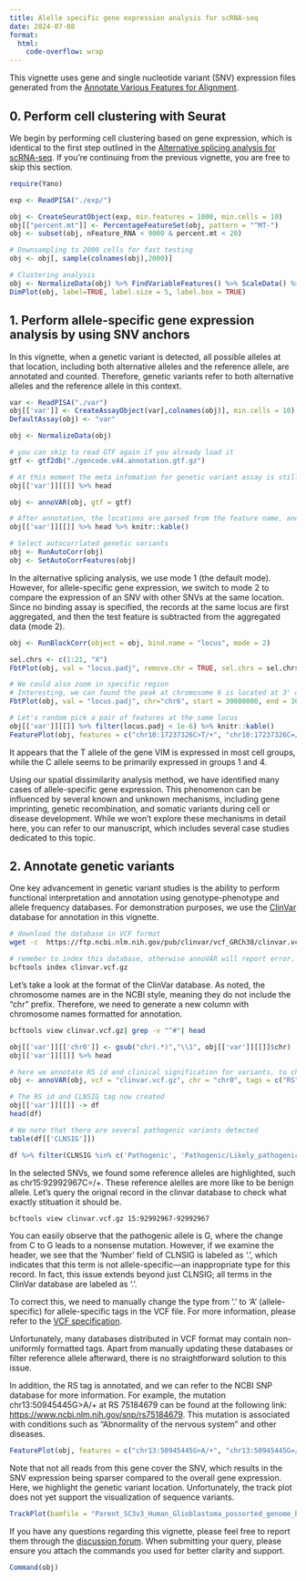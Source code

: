 ```yaml
---
title: Alelle specific gene expression analysis for scRNA-seq
date: 2024-07-08
format:
  html:
    code-overflow: wrap
---
```

This vignette uses gene and single nucleotide variant (SNV) expression files generated from the [Annotate Various Features for Alignment](anno.Rmd).


## 0. Perform cell clustering with Seurat

We begin by performing cell clustering based on gene expression, which is identical to the first step outlined in the [Alternative splicing analysis for scRNA-seq](Yano_AS.Rmd). If you're continuing from the previous vignette, you are free to skip this section.

```r
require(Yano)

exp <- ReadPISA("./exp/")

obj <- CreateSeuratObject(exp, min.features = 1000, min.cells = 10)
obj[["percent.mt"]] <- PercentageFeatureSet(obj, pattern = "^MT-")
obj <- subset(obj, nFeature_RNA < 9000 & percent.mt < 20)

# Downsampling to 2000 cells for fast testing
obj <- obj[, sample(colnames(obj),2000)]

# Clustering analysis
obj <- NormalizeData(obj) %>% FindVariableFeatures() %>% ScaleData() %>%  RunPCA(verbose=FALSE) %>% FindNeighbors(dims = 1:10, verbose=FALSE) %>% FindClusters(resolution = 0.1, verbose=FALSE) %>% RunUMAP(dims=1:10, verbose=FALSE)
DimPlot(obj, label=TRUE, label.size = 5, label.box = TRUE)
```
## 1. Perform allele-specific gene expression analysis by using SNV anchors

In this vignette, when a genetic variant is detected, all possible alleles at that location, including both alternative alleles and the reference allele, are annotated and counted. Therefore, genetic variants refer to both alternative alleles and the reference allele in this context.
```r
var <- ReadPISA("./var")
obj[['var']] <- CreateAssayObject(var[,colnames(obj)], min.cells = 10)
DefaultAssay(obj) <- "var"

obj <- NormalizeData(obj)

# you can skip to read GTF again if you already load it
gtf <- gtf2db("./gencode.v44.annotation.gtf.gz")

# At this moment the meta infomation for genetic variant assay is still empty
obj[['var']][[]] %>% head

obj <- annoVAR(obj, gtf = gtf)

# After annotation, the locations are parsed from the feature name, and overlapped gene are also annotated.
obj[['var']][[]] %>% head %>% knitr::kable()

# Select autocorrlated genetic variants 
obj <- RunAutoCorr(obj)
obj <- SetAutoCorrFeatures(obj)
```

In the alternative splicing analysis, we use mode 1 (the default mode). However, for allele-specific gene expression, we switch to mode 2 to compare the expression of an SNV with other SNVs at the same location. Since no binding assay is specified, the records at the same locus are first aggregated, and then the test feature is subtracted from the aggregated data (mode 2).

```r
obj <- RunBlockCorr(object = obj, bind.name = "locus", mode = 2)

sel.chrs <- c(1:21, "X")
FbtPlot(obj, val = "locus.padj", remove.chr = TRUE, sel.chrs = sel.chrs)

# We could also zoom in specific region
# Interesting, we can found the peak at chromosome 6 is located at 3' of gene HLA-J
FbtPlot(obj, val = "locus.padj", chr="chr6", start = 30000000, end = 30020000, gtf = gtf)

# Let's random pick a pair of features at the same locus
obj[['var']][[]] %>% filter(locus.padj < 1e-6) %>% knitr::kable()
FeaturePlot(obj, features = c("chr10:17237326C>T/+", "chr10:17237326C=/+", "VIM" ), order=TRUE, pt.size = 1, ncol=3)
```
It appears that the T allele of the gene VIM is expressed in most cell groups, while the C allele seems to be primarily expressed in groups 1 and 4.

Using our spatial dissimilarity analysis method, we have identified many cases of allele-specific gene expression. This phenomenon can be influenced by several known and unknown mechanisms, including gene imprinting, genetic recombination, and somatic variants during cell or disease development. While we won't explore these mechanisms in detail here, you can refer to our manuscript, which includes several case studies dedicated to this topic.

## 2. Annotate genetic variants
One key advancement in genetic variant studies is the ability to perform functional interpretation and annotation using genotype-phenotype and allele frequency databases. For demonstration purposes, we use the [ClinVar](https://www.ncbi.nlm.nih.gov/clinvar/) database for annotation in this vignette.
```bash
# download the database in VCF format
wget -c  https://ftp.ncbi.nlm.nih.gov/pub/clinvar/vcf_GRCh38/clinvar.vcf.gz

# remeber to index this database, otherwise annoVAR will report error.
bcftools index clinvar.vcf.gz
```

Let's take a look at the format of the ClinVar database. As noted, the chromosome names are in the NCBI style, meaning they do not include the "chr" prefix. Therefore, we need to generate a new column with chromosome names formatted for annotation.
```bash
bcftools view clinvar.vcf.gz| grep -v "^#"| head
```


```r
obj[['var']][['chr0']] <- gsub("chr(.*)","\\1", obj[['var']][[]]$chr)
obj[['var']][[]] %>% head

# here we annotate RS id and clinical signification for variants, to check the VCF header for all possible tags
obj <- annoVAR(obj, vcf = "clinvar.vcf.gz", chr = "chr0", tags = c("RS", "CLNSIG"))

# The RS id and CLNSIG tag now created
obj[['var']][[]] -> df
head(df)

# We note that there are several pathogenic variants detected
table(df[['CLNSIG']])

df %>% filter(CLNSIG %in% c('Pathogenic', 'Pathogenic/Likely_pathogenic', 'Pathogenic|risk_factor'))
```

In the selected SNVs, we found some reference alleles are highlighted, such as chr15:92992967C=/+. These reference alelles are more like to be benign allele. Let's query the orignal record in the clinvar database to check what exactly stituation it should be.

```bash
bcftools view clinvar.vcf.gz 15:92992967-92992967
```

You can easily observe that the pathogenic allele is G, where the change from C to G leads to a nonsense mutation. However, if we examine the header, we see that the 'Number' field of CLNSIG is labeled as '.', which indicates that this term is not allele-specific—an inappropriate type for this record. In fact, this issue extends beyond just CLNSIG; all terms in the ClinVar database are labeled as '.'.

To correct this, we need to manually change the type from '.' to 'A' (allele-specific) for allele-specific tags in the VCF file. For more information, please refer to the [VCF specification](https://samtools.github.io/hts-specs/VCFv4.2.pdf).

Unfortunately, many databases distributed in VCF format may contain non-uniformly formatted tags. Apart from manually updating these databases or filter reference allele afterward, there is no straightforward solution to this issue.

In addition, the RS tag is annotated, and we can refer to the NCBI SNP database for more information. For example, the mutation chr13:50945445G>A/+ at RS 75184679 can be found at the following link: [https://www.ncbi.nlm.nih.gov/snp/rs75184679](https://www.ncbi.nlm.nih.gov/snp/rs75184679). This mutation is associated with conditions such as "Abnormality of the nervous system" and other diseases.

```r
FeaturePlot(obj, features = c("chr13:50945445G>A/+", "chr13:50945445G=/+", "RNASEH2B"), order = TRUE, ncol=3)
```
Note that not all reads from this gene cover the SNV, which results in the SNV expression being sparser compared to the overall gene expression. Here, we highlight the genetic variant location. Unfortunately, the track plot does not yet support the visualization of sequence variants.
```r
TrackPlot(bamfile = "Parent_SC3v3_Human_Glioblastoma_possorted_genome_bam.bam", chr = "chr13", start=50935000, end=50949000, cell.group = Idents(obj), junc = TRUE, highlights = c(50945445,50945445), gtf=gtf )
```


If you have any questions regarding this vignette, please feel free to report them through the [discussion forum](https://github.com/shiquan/Yano/discussions). When submitting your query, please ensure you attach the commands you used for better clarity and support.
```r
Command(obj)
```

